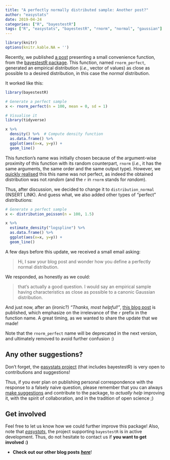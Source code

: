 ```yaml
---
title: "A perfectly normally distributed sample: Another post?"
author: "easystats"
date: 2019-04-24
categories: ["R", "bayestestR"]
tags: ["R", "easystats", "bayestestR", "rnorm", "normal", "gaussian"]
---
```



```r
library(knitr)
options(knitr.kable.NA = '')
```


Recently, we published [a post](https://easystats.github.io/blog/posts/bayestestr_rnorm_perfect/) presenting a small convenience function, from the [bayestestR package](https://github.com/easystats/bayestestR). This function, named `rnorm_perfect`, generated an empirical distribution (*i.e.*, vector of values) as close as possible to a desired distribution, in this case the *normal* distribution. 

It worked like this:

```r
library(bayestestR)
```
```r
# Generate a perfect sample
x <- rnorm_perfect(n = 100, mean = 0, sd = 1)

# Visualise it
library(tidyverse)

x %>% 
  density() %>%  # Compute density function
  as.data.frame() %>% 
  ggplot(aes(x=x, y=y)) +
  geom_line()
```


This function's name was initially chosen because of the argument-wise proximity of this function with its random counterpart, `rnorm` (*i.e.*, it has the same arguments, the same order and the same output type). However, we [quickly realised](https://github.com/easystats/bayestestR/issues/86) this this name was not perfect, as indeed the obtained distribution was not *random* (and the `r` in `rnorm` stands for *random*).

Thus, after discussion, we decided to change it to `distribution_normal` (INSERT LINK). And guess what, we also added other types of "perfect" distributions:



```r
# Generate a perfect sample
x <- distribution_poisson(n = 100, 1.5)

x %>% 
  estimate_density("logspline") %>% 
  as.data.frame() %>% 
  ggplot(aes(x=x, y=y)) +
  geom_line()
```

A few days before this update, we received a small email asking:

> Hi, I saw your blog post and wonder how you define a perfectly normal distribution.

We responded, as honestly as we could:

> that's actually a good question. I would say an empirical sample having characteristics as close as possible to a canonic Gaussian distribution.

And just now, after an (ironic?) *"Thanks, most helpful!"*, [this blog post](https://xianblog.wordpress.com/2019/05/09/a-perfectly-normally-distributed-sample/) is published, which emphasize on the irrelevance of the `r` prefix in the function name. A great timing, as we wanted to share the update that we made! 

Note that the `rnorm_perfect` name will be deprecated in the next version, and ultimately removed to avoid further confusion :)


## Any other suggestions?

Don't forget, the [easystats project](https://github.com/easystats) (that includes bayestestR) is very open to contributions and suggestions!

Thus, if you ever plan on publishing personal correspondence with the response to a falsely naive question, please remember that you can always [make suggestions](https://github.com/easystats/bayestestR/issues) and contribute to the package, to *actually help* improving it, with the spirit of collaboration, and in the tradition of open science ;)


## Get involved


Feel free to let us know how we could further improve this package! Also, note that [*easystats*](https://github.com/easystats/easystats), the project supporting `bayestestR` is in active development. Thus, do not hesitate to contact us if **you want to get involved :)**

- **Check out our other blog posts** [***here***](https://easystats.github.io/blog/posts/)!
